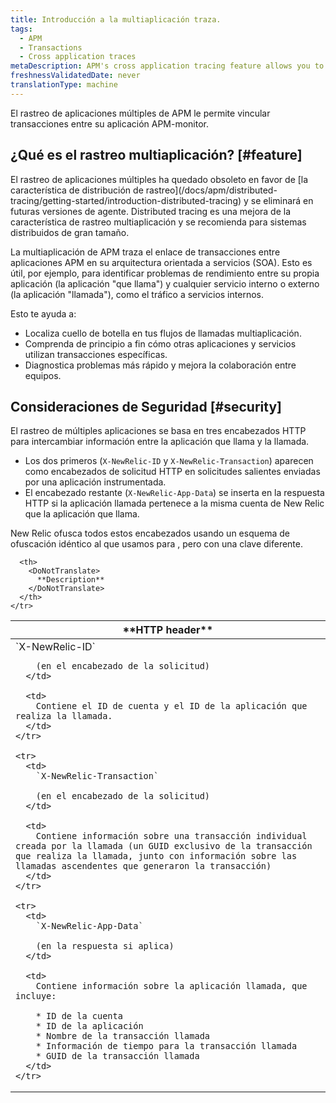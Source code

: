 ```yaml
---
title: Introducción a la multiaplicación traza.
tags:
  - APM
  - Transactions
  - Cross application traces
metaDescription: APM's cross application tracing feature allows you to view details for applications that happen across multiple applications.
freshnessValidatedDate: never
translationType: machine
---
```


El rastreo de aplicaciones múltiples de APM le permite vincular transacciones entre su aplicación APM-monitor.

## ¿Qué es el rastreo multiaplicación? [#feature]

<Callout variant="important">
  El rastreo de aplicaciones múltiples ha quedado obsoleto en favor de [la característica de distribución de rastreo](/docs/apm/distributed-tracing/getting-started/introduction-distributed-tracing) y se eliminará en futuras versiones de agente. Distributed tracing es una mejora de la característica de rastreo multiaplicación y se recomienda para sistemas distribuidos de gran tamaño.
</Callout>

La multiaplicación de APM traza el enlace de transacciones entre aplicaciones APM en su arquitectura orientada a servicios (SOA). Esto es útil, por ejemplo, para identificar problemas de rendimiento entre su propia aplicación (la aplicación "que llama") y cualquier servicio interno o externo (la aplicación "llamada"), como el tráfico a servicios internos.

Esto te ayuda a:

* Localiza cuello de botella en tus flujos de llamadas multiaplicación.
* Comprenda de principio a fin cómo otras aplicaciones y servicios utilizan transacciones específicas.
* Diagnostica problemas más rápido y mejora la colaboración entre equipos.

## Consideraciones de Seguridad [#security]

El rastreo de múltiples aplicaciones se basa en tres encabezados HTTP para intercambiar información entre la aplicación que llama y la llamada.

* Los dos primeros (`X-NewRelic-ID` y `X-NewRelic-Transaction`) aparecen como encabezados de solicitud HTTP en solicitudes salientes enviadas por una aplicación instrumentada.
* El encabezado restante (`X-NewRelic-App-Data`) se inserta en la respuesta HTTP si la aplicación llamada pertenece a la misma cuenta de New Relic que la aplicación que llama.

New Relic ofusca todos estos encabezados usando un esquema de ofuscación idéntico al que usamos para <InlinePopover type="browser"/>, pero con una clave diferente.

<table>
  <thead>
    <tr>
      <th width={250}>
        <DoNotTranslate>
          **HTTP header**
        </DoNotTranslate>
      </th>

      <th>
        <DoNotTranslate>
          **Description**
        </DoNotTranslate>
      </th>
    </tr>
  </thead>

  <tbody>
    <tr>
      <td>
        `X-NewRelic-ID`

        (en el encabezado de la solicitud)
      </td>

      <td>
        Contiene el ID de cuenta y el ID de la aplicación que realiza la llamada.
      </td>
    </tr>

    <tr>
      <td>
        `X-NewRelic-Transaction`

        (en el encabezado de la solicitud)
      </td>

      <td>
        Contiene información sobre una transacción individual creada por la llamada (un GUID exclusivo de la transacción que realiza la llamada, junto con información sobre las llamadas ascendentes que generaron la transacción)
      </td>
    </tr>

    <tr>
      <td>
        `X-NewRelic-App-Data`

        (en la respuesta si aplica)
      </td>

      <td>
        Contiene información sobre la aplicación llamada, que incluye:

        * ID de la cuenta
        * ID de la aplicación
        * Nombre de la transacción llamada
        * Información de tiempo para la transacción llamada
        * GUID de la transacción llamada
      </td>
    </tr>
  </tbody>
</table>